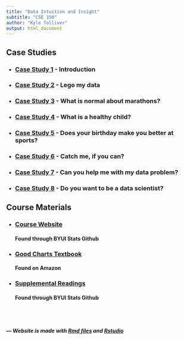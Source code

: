```yaml
---
title: "Data Intuition and Insight"
subtitle: "CSE 150"
author: "Kyle Tolliver"
output: html_document
---
```


## Case Studies

* ### [Case Study 1](./case01/main.html) - Introduction
* ### [Case Study 2](./case02/main.html) - Lego my data
* ### [Case Study 3](./case03/main.html) - What is normal about marathons?
* ### [Case Study 4](./case04/main.html) - What is a healthy child?
* ### [Case Study 5](./case05/main.html) - Does your birthday make you better at sports?
* ### [Case Study 6](./case06/main.html) - Catch me, if you can?
* ### [Case Study 7](./case07/main.html) - Can you help me with my data problem?
* ### [Case Study 8](./case08/main.html) - Do you want to be a data scientist?

## Course Materials

* ### [Course Website](https://byuistats.github.io/CSE150/)    
#### Found through BYUI Stats Github

* ### [Good Charts Textbook](https://www.amazon.com/gp/product/1633690709/ref=ppx_yo_dt_b_asin_title_o00_s00?ie=UTF8&psc=1)         
#### Found on Amazon

* ### [Supplemental Readings](https://byuistats.github.io/BYUI_CSE150_StatBook/)    
#### Found through BYUI Stats Github

<br> <br>

#####  *--- Website is made with [Rmd files](https://rmarkdown.rstudio.com/index.html) and [Rstudio](https://rstudio.com/)*